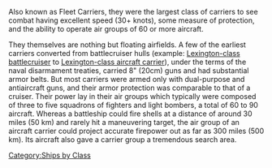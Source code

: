 Also known as Fleet Carriers, they were the largest class of carriers to see combat having excellent speed (30+ knots), some measure of protection, and the ability to operate air groups of 60 or more aircraft.

They themselves are nothing but floating airfields. A few of the earliest carriers converted from battlecruiser hulls (example: [[wikipedia:Lexington-class battlecruiser|Lexington-class battlecruiser]] to [[wikipedia:Lexington-class aircraft carrier|Lexington-class aircraft carrier]]), under the terms of the naval disarmament treaties, carried 8" (20cm) guns and had substantial armor belts. But most carriers were armed only with dual-purpose and antiaircraft guns, and their armor protection was comparable to that of a cruiser. Their power lay in their air groups which typically were composed of three to five squadrons of fighters and light bombers, a total of 60 to 90 aircraft. Whereas a battleship could fire shells at a distance of around 30 miles (50 km) and rarely hit a maneuvering target, the air group of an aircraft carrier could project accurate firepower out as far as 300 miles (500 km). Its aircraft also gave a carrier group a tremendous search area.
[[Category:Ships by Class]]